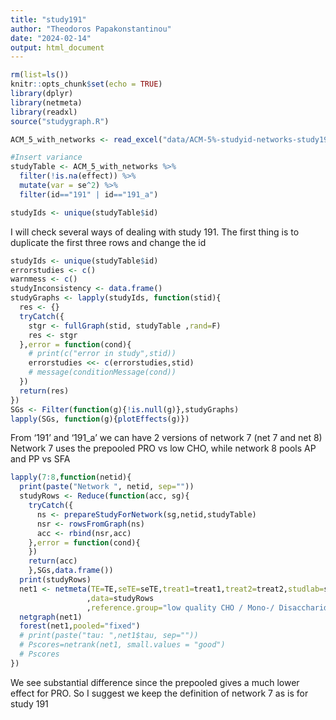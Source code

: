 ```yaml
---
title: "study191"
author: "Theodoros Papakonstantinou"
date: "2024-02-14"
output: html_document
---
```


```r
rm(list=ls())
knitr::opts_chunk$set(echo = TRUE)
library(dplyr)
library(netmeta)
library(readxl)
source("studygraph.R")
```

```r
ACM_5_with_networks <- read_excel("data/ACM-5%-studyid-networks-study191.xlsx")

#Insert variance
studyTable <- ACM_5_with_networks %>% 
  filter(!is.na(effect)) %>% 
  mutate(var = se^2) %>% 
  filter(id=="191" | id=="191_a")
```

```r
studyIds <- unique(studyTable$id)
```

I will check several ways of dealing with study 191.
The first thing is to duplicate the first three rows and change the id

```r
studyIds <- unique(studyTable$id)
errorstudies <- c()
warnmess <- c()
studyInconsistency <- data.frame()
studyGraphs <- lapply(studyIds, function(stid){
  res <- {}
  tryCatch({
    stgr <- fullGraph(stid, studyTable ,rand=F)
    res <- stgr
  },error = function(cond){
    # print(c("error in study",stid))
    errorstudies <<- c(errorstudies,stid)
    # message(conditionMessage(cond))
  })
  return(res)
})
SGs <- Filter(function(g){!is.null(g)},studyGraphs)
lapply(SGs, function(g){plotEffects(g)})
```

From '191' and '191_a' we can have 2 versions of network 7 (net 7 and net 8)
Network 7 uses the prepooled PRO vs low CHO, while network 8 pools AP and PP vs SFA 

```r
lapply(7:8,function(netid){
  print(paste("Network ", netid, sep=""))
  studyRows <- Reduce(function(acc, sg){
    tryCatch({
      ns <- prepareStudyForNetwork(sg,netid,studyTable)
      nsr <- rowsFromGraph(ns)
      acc <- rbind(nsr,acc)
    },error = function(cond){
    })
    return(acc)
    },SGs,data.frame())
  print(studyRows)
  net1 <- netmeta(TE=TE,seTE=seTE,treat1=treat1,treat2=treat2,studlab=studlab
                 ,data=studyRows
                 ,reference.group="low quality CHO / Mono-/ Disaccharides")
  netgraph(net1)
  forest(net1,pooled="fixed")
  # print(paste("tau: ",net1$tau, sep=""))
  # Pscores=netrank(net1, small.values = "good")
  # Pscores
})
```
We see substantial difference since the prepooled gives a much lower effect for  PRO.
So I suggest we keep the definition of network 7 as is for study 191
